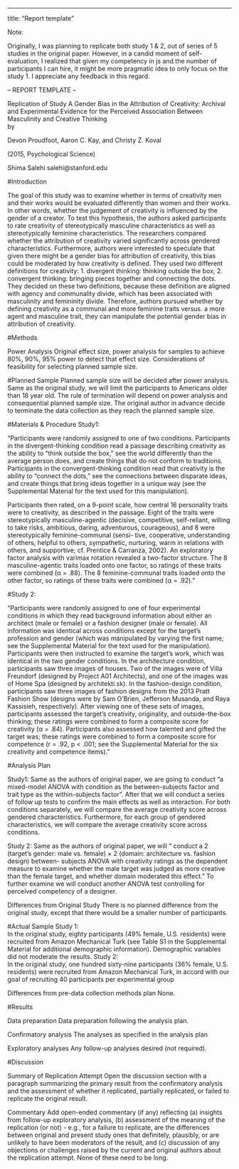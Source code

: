 ---
title: "Report template"

Note:

Originally, I was planning to replicate both study 1 & 2, out of series of 5 studies in the original paper. However, in a candid moment of self-evaluation, I realized that given my competency in js and the number of participants I can hire, it might be more pragmatic idea to only focus on the study 1. I appreciate any feedback in this regard.

















-- REPORT TEMPLATE --
				
					
Replication of Study A Gender Bias in the Attribution of Creativity: Archival and Experimental Evidence for the Perceived Association Between Masculinity and Creative Thinking 		
         by 		
					
Devon Proudfoot, Aaron C. Kay, and Christy Z. Koval 
				
			
		
 (2015, Psychological Science)

Shima Salehi
salehi@stanford.edu


#Introduction

The goal of this study was to examine whether in terms of creativity men and their works would be evaluated differently than women and their works. In other words, whether the judgement of creativity is influenced by the gender of a creator. To test this hypothesis, the authors asked participants to rate creativity of stereotypically masculine characteristics as well as stereotypically feminine characteristics. The researchers compared whether the attribution of creativity varied significantly across gendered characteristics. Furthermore, authors were interested to speculate that given there might be a gender bias for attribution of creativity, this bias could be moderated by how creativity is defined. They used two different definitions for creativity: 1. divergent thinking: thinking outside the box, 2. convergent thinking: bringing pieces together and connecting the dots. They decided on these two definitions, because these definition are aligned with agency and communality divide, which has been associated with masculinity and femininity divide. Therefore, authors pursued whether by defining creativity as a communal and more feminine traits versus. a more agent and masculine trait, they can manipulate the potential gender bias in attribution of creativity.

#Methods

Power Analysis
	Original effect size, power analysis for samples to achieve 80%, 90%, 95% power to detect that effect size.  Considerations of feasibility for selecting planned sample size.

#Planned Sample
 Planned sample size will be decided after power analysis. Same as the original study, we will limit the participants to Americans older than 18 year old. The rule of termination will depend on power analysis and consequential planned sample size. The original author in advance decide to terminate the data collection as they reach the planned sample size.

#Materials & Procedure
	Study1:

“Participants were randomly assigned to one of two conditions. Participants in the divergent-thinking condition read a passage describing creativity as the ability to “think outside the box,” see the world differently than the average person does, and create things that do not conform to traditions. Participants in the convergent-thinking condition read that creativity is the ability to “connect the dots,” see the connections between disparate ideas, and create things that bring ideas together in a unique way (see the Supplemental Material for the text used for this manipulation).
						
Participants then rated, on a 9-point scale, how central 16 personality traits were to creativity, as described in the passage. Eight of the traits were stereotypically masculine-agentic (decisive, competitive, self-reliant, willing to take risks, ambitious, daring, adventurous, courageous), and 8 were stereotypically feminine-communal (sensi- tive, cooperative, understanding of others, helpful to others, sympathetic, nurturing, warm in relations with others, and supportive; cf. Prentice & Carranza, 2002). An exploratory factor analysis with varimax rotation revealed a two-factor structure. The 8 masculine-agentic traits loaded onto one factor, so ratings of these traits were combined (α = .88). The 8 feminine-communal traits loaded onto the other factor, so ratings of these traits were combined (α = .92).”

#Study 2:
					
“Participants were randomly assigned to one of four experimental conditions in which they read background information about either an architect (male or female) or a fashion designer (male or female). All information was identical across conditions except for the target’s profession and gender (which was manipulated by varying the first name; see the Supplemental Material for the text used for the manipulation). Participants were then instructed to examine the target’s work, which was identical in the two gender conditions. In the architecture condition, participants saw three images of houses. Two of the images were of Villa Freundorf (designed by Project A01 Architects), and one of the images was of Home Spa (designed by architekti.sk). In the fashion-design condition, participants saw three images of fashion designs from the 2013 Pratt Fashion Show (designs were by Sam O’Brien, Jefferson Musanda, and Raya Kassisieh, respectively). After viewing one of these sets of images, participants assessed the target’s creativity, originality, and outside-the-box thinking; these ratings were combined to form a composite score for creativity (α = .84). Participants also assessed how talented and gifted the target was; these ratings were combined to form a composite score for competence (r = .92, p < .001; see the Supplemental Material for the six creativity and competence items).”


#Analysis Plan

Study1:
Same as the authors of original paper, we are going to conduct “a mixed-model ANOVA with condition as the between-subjects factor and trait type as the within-subjects factor”. After that we will conduct a series of follow up tests to confirm the main effects as well as interaction. For both conditions separately, we will compare the average creativity score across gendered characteristics. Furthermore, for each group of gendered characteristics, we will compare the average creativity score across conditions.

Study 2:
	Same as the authors of original paper, we will “ conduct a 2 (target’s gender: male vs. female) × 2 (domain: architecture vs. fashion design) between- subjects ANOVA with creativity ratings as the dependent measure to examine whether the male target was judged as more creative than the female target, and whether domain moderated this effect.” To further examine we will conduct another ANOVA test controlling for perceived competency of a designer.	

Differences from Original Study
There is no planned difference from the original study, except that there would be a smaller number of participants.

#Actual Sample
	Study 1:	 	 	 		
In the original study, eighty participants (49% female, U.S. residents) were recruited from Amazon Mechanical Turk (see Table S1 in the Supplemental Material for additional demographic information). Demographic variables did not moderate the results. 
  Study 2:									
In the original study, one hundred sixty-nine participants (36% female, U.S. residents) were recruited from Amazon Mechanical Turk, in accord with our goal of recruiting 40 participants per experimental group 


Differences from pre-data collection methods plan
	None.


#Results

Data preparation
	Data preparation following the analysis plan.

Confirmatory analysis
	The analyses as specified in the analysis plan

Exploratory analyses
Any follow-up analyses desired (not required).

#Discussion

Summary of Replication Attempt
Open the discussion section with a paragraph summarizing the primary result from the confirmatory analysis and the assessment of whether it replicated, partially replicated, or failed to replicate the original result.  

Commentary
Add open-ended commentary (if any) reflecting (a) insights from follow-up exploratory analysis, (b) assessment of the meaning of the replication (or not) - e.g., for a failure to replicate, are the differences between original and present study ones that definitely, plausibly, or are unlikely to have been moderators of the result, and (c) discussion of any objections or challenges raised by the current and original authors about the replication attempt.  None of these need to be long.

